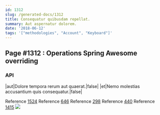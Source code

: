 ```yaml
---
id: 1312
slug: /generated-docs/1312
title: Consequatur quibusdam repellat.
summary: Aut aspernatur dolorem.
date: '2018-06-12'
tags: '["methodologies", "Account", "Keyboard"]'
---
```


## Page #1312 : Operations Spring Awesome overriding
### API

|aut|Dolore tempora rerum aut quaerat.|false|
|et|Nemo molestias accusantium quis consequatur.|false|

Reference [1524](/1524)
Reference [646](/646)
Reference [298](/298)
Reference [440](/440)
Reference [1415](/1415)
![](/assets/cats-4.jpg)


